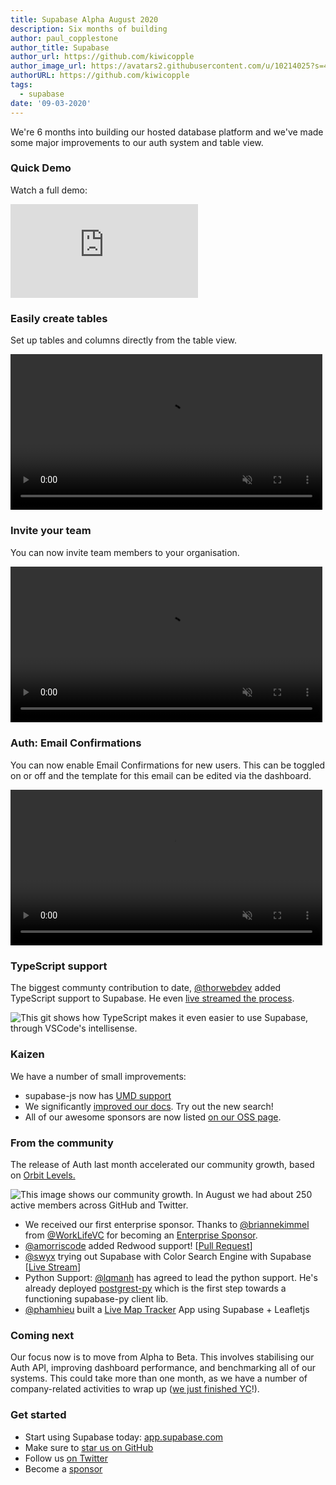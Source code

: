 ```yaml
---
title: Supabase Alpha August 2020
description: Six months of building
author: paul_copplestone
author_title: Supabase
author_url: https://github.com/kiwicopple
author_image_url: https://avatars2.githubusercontent.com/u/10214025?s=400&u=c6775be2ae667e2acae3ccd347fed62bb3f5b3e7&v=4
authorURL: https://github.com/kiwicopple
tags:
  - supabase
date: '09-03-2020'
---
```


We're 6 months into building our hosted database platform and we've made some major improvements to our auth system and table view.

### Quick Demo

Watch a full demo:

<div className="video-container">
  <iframe
    className="w-full"
    src="https://www.loom.com/embed/a43084629c7e47828e3a292b60719393"
    frameBorder="0"
    allowFullScreen
  ></iframe>
</div>

### Easily create tables

Set up tables and columns directly from the table view.

<video width="99%" autoPlay="autoplay" loop muted playsInline controls="true">
  <source
    src="https://xguihxuzqibwxjnimxev.supabase.co/storage/v1/object/public/videos/docs/new-tables.mp4"
    type="video/mp4"
    loop
    muted
    playsInline
  />
</video>

### Invite your team

You can now invite team members to your organisation.

<video width="99%" autoPlay="autoplay" loop muted playsInline controls="true">
  <source
    src="https://xguihxuzqibwxjnimxev.supabase.co/storage/v1/object/public/videos/docs/invite-team.mp4"
    type="video/mp4"
    loop
    muted
    playsInline
  />
</video>

### Auth: Email Confirmations

You can now enable Email Confirmations for new users. This can be toggled on or off and the template for this email can be edited via the dashboard.

<video width="99%" autoPlay="autoplay" loop muted playsInline controls="true">
  <source
    src="https://xguihxuzqibwxjnimxev.supabase.co/storage/v1/object/public/videos/docs/confirm-email.mp4"
    type="video/mp4"
    loop
    muted
    playsInline
  />
</video>

### TypeScript support

The biggest communty contribution to date, [@thorwebdev](https://twitter.com/thorwebdev) added TypeScript support to Supabase. He even [live streamed the process](https://twitter.com/thorwebdev/status/1292722189788016641).

![This git shows how TypeScript makes it even easier to use Supabase, through VSCode's intellisense.](/images/blog/typescript-support.gif)

### Kaizen

We have a number of small improvements:

- supabase-js now has [UMD support](https://github.com/supabase/supabase/pull/156)
- We significantly [improved our docs](/docs). Try out the new search!
- All of our awesome sponsors are now listed [on our OSS page](/docs/oss).

### From the community

The release of Auth last month accelerated our community growth, based on [Orbit Levels.](https://github.com/orbit-love/orbit-model)

![This image shows our community growth. In August we had about 250 active members across GitHub and Twitter.](/images/blog/community-august.png)

- We received our first enterprise sponsor. Thanks to [@briannekimmel](https://twitter.com/briannekimmel) from [@WorkLifeVC](https://twitter.com/WorkLifeVC) for becoming an [Enterprise Sponsor](https://github.com/sponsors/supabase).
- [@amorriscode](https://github.com/amorriscode) added Redwood support! [[Pull Request](https://github.com/redwoodjs/redwood/pull/1033)]
- [@swyx](https://twitter.com/swyx) trying out Supabase with Color Search Engine with Supabase [[Live Stream](https://twitter.com/swyx/status/1300538001508896768)]
- Python Support: [@lqmanh](https://github.com/lqmanh) has agreed to lead the python support. He's already deployed [postgrest-py](https://github.com/supabase/postgrest-py) which is the first step towards a functioning supabase-py client lib.
- [@phamhieu](https://github.com/phamhieu) built a [Live Map Tracker](https://github.com/phamhieu/supabase-realtime-map) App using Supabase + Leafletjs

### Coming next

Our focus now is to move from Alpha to Beta. This involves stabilising our Auth API, improving dashboard performance, and benchmarking all of our systems. This could take more than one month, as we have a number of company-related activities to wrap up ([we just finished YC](https://techcrunch.com/2020/08/25/here-are-the-94-companies-from-y-combinators-summer-2020-demo-day-2/)!).

### Get started

- Start using Supabase today: [app.supabase.com](https://app.supabase.com)
- Make sure to [star us on GitHub](https://github.com/supabase/supabase)
- Follow us [on Twitter](https://twitter.com/supabase)
- Become a [sponsor](https://github.com/sponsors/supabase)
